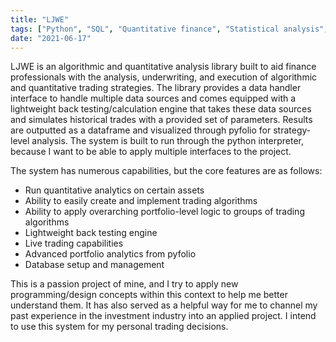 ```yaml
---
title: "LJWE"
tags: ["Python", "SQL", "Quantitative finance", "Statistical analysis", "Trading", "Algorithmic trading", "Investment analysis", "Portfolio management"]
date: "2021-06-17"
---
```


LJWE is an algorithmic and quantitative analysis library built to aid finance professionals with the analysis, underwriting, and execution of algorithmic and quantitative trading strategies. The library provides a data handler interface to handle multiple data sources and comes equipped with a lightweight back testing/calculation engine that takes these data sources and simulates historical trades with a provided set of parameters. Results are outputted as a dataframe and visualized through pyfolio for strategy-level analysis. The system is built to run through the python interpreter, because I want to be able to apply multiple interfaces to the project.

The system has numerous capabilities, but the core features are as follows:

* Run quantitative analytics on certain assets
* Ability to easily create and implement trading algorithms
* Ability to apply overarching portfolio-level logic to groups of trading algorithms
* Lightweight back testing engine
* Live trading capabilities
* Advanced portfolio analytics from pyfolio
* Database setup and management

This is a passion project of mine, and I try to apply new programming/design concepts within this context to help me better understand them. It has also served as a helpful way for me to channel my past experience in the investment industry into an applied project. I intend to use this system for my personal trading decisions.